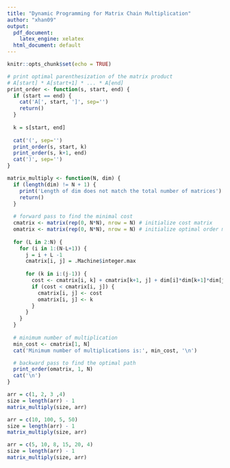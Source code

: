 ```yaml
---
title: "Dynamic Programming for Matrix Chain Multiplication"
author: "xhan09"
output:
  pdf_document: 
    latex_engine: xelatex
  html_document: default
---
```


```r
knitr::opts_chunk$set(echo = TRUE)
```

```r
# print optimal parenthesization of the matrix product 
# A[start] * A[start+1] * ... * A[end]
print_order <- function(s, start, end) {
  if (start == end) {
    cat('A[', start, ']', sep='')
    return()
  }
  
  k = s[start, end]
  
  cat('(', sep='')
  print_order(s, start, k)
  print_order(s, k+1, end)
  cat(')', sep='')
}

matrix_multiply <- function(N, dim) {
  if (length(dim) != N + 1) {
    print('Length of dim does not match the total number of matrices')
    return()
  }
  
  # forward pass to find the minimal cost
  cmatrix <- matrix(rep(0, N*N), nrow = N) # initialize cost matrix
  omatrix <- matrix(rep(0, N*N), nrow = N) # initialize optimal order matrix
  
  for (L in 2:N) {
    for (i in 1:(N-L+1)) {
      j = i + L -1
      cmatrix[i, j] = .Machine$integer.max
      
      for (k in i:(j-1)) {
        cost <- cmatrix[i, k] + cmatrix[k+1, j] + dim[i]*dim[k+1]*dim[j+1]
        if (cost < cmatrix[i, j]) {
          cmatrix[i, j] <- cost
          omatrix[i, j] <- k
        }
      }
    }
  }
  
  # minimum number of multiplication
  min_cost <- cmatrix[1, N]
  cat('Minimum number of multiplications is:', min_cost, '\n')

  # backward pass to find the optimal path
  print_order(omatrix, 1, N)
  cat('\n')
}

arr = c(1, 2, 3 ,4) 
size = length(arr) - 1
matrix_multiply(size, arr)

arr = c(10, 100, 5, 50) 
size = length(arr) - 1
matrix_multiply(size, arr)

arr = c(5, 10, 8, 15, 20, 4) 
size = length(arr) - 1
matrix_multiply(size, arr)

```
